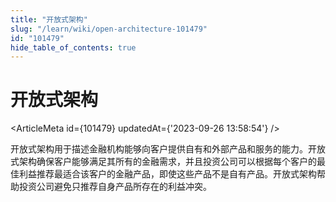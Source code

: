 ```yaml
---
title: "开放式架构"
slug: "/learn/wiki/open-architecture-101479"
id: "101479"
hide_table_of_contents: true
---
```



# 开放式架构

<ArticleMeta id={101479} updatedAt={'2023-09-26 13:58:54'} />
<div className='border-solid border-b border-t-0 my-4 border-[var(--ifm-color-gray-300)]' />

开放式架构用于描述金融机构能够向客户提供自有和外部产品和服务的能力。开放式架构确保客户能够满足其所有的金融需求，并且投资公司可以根据每个客户的最佳利益推荐最适合该客户的金融产品，即使这些产品不是自有产品。开放式架构帮助投资公司避免只推荐自身产品所存在的利益冲突。
